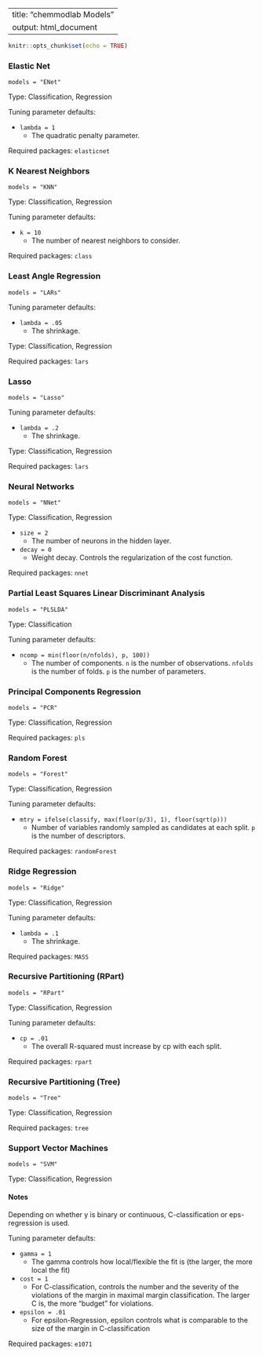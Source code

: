 
---
title: "chemmodlab Models"
output: html_document
---

```r
knitr::opts_chunk$set(echo = TRUE)
```

### Elastic Net

`models = "ENet"`

Type: Classification, Regression

Tuning parameter defaults:

* `lambda = 1`
    + The quadratic penalty parameter.
    
Required packages: `elasticnet`

### K Nearest Neighbors

`models = "KNN"`

Type: Classification, Regression

Tuning parameter defaults:

* `k = 10`
    + The number of nearest neighbors to consider.
    
Required packages: `class`

### Least Angle Regression

`models = "LARs"`

Tuning parameter defaults:

* `lambda = .05`
    + The shrinkage.

Type: Classification, Regression
    
Required packages: `lars`

### Lasso

`models = "Lasso"`

Tuning parameter defaults:

* `lambda = .2`
    + The shrinkage.

Type: Classification, Regression
    
Required packages: `lars`

### Neural Networks

`models = "NNet"`

Type: Classification, Regression

* `size = 2`
    + The number of neurons in the hidden layer.
* `decay = 0`
    + Weight decay. Controls the regularization of the cost function.
    
Required packages: `nnet`

### Partial Least Squares Linear Discriminant Analysis 

`models = "PLSLDA"`

Type: Classification

Tuning parameter defaults:

* `ncomp = min(floor(n/nfolds), p, 100))`
    + The number of components. `n` is the number of observations. `nfolds` is the number of folds. `p` is the number of parameters.

### Principal Components Regression

`models = "PCR"`

Type: Classification, Regression

Required packages: `pls`

### Random Forest

`models = "Forest"`

Type: Classification, Regression

Tuning parameter defaults:

* `mtry = ifelse(classify, max(floor(p/3), 1), floor(sqrt(p)))`
    + Number of variables randomly sampled as candidates at each split. `p` is the number of descriptors. 
    
Required packages: `randomForest`

### Ridge Regression

`models = "Ridge"`

Type: Classification, Regression

Tuning parameter defaults:

* `lambda = .1`
    + The shrinkage.
    
Required packages: `MASS`

### Recursive Partitioning (RPart)

`models = "RPart"`

Type: Classification, Regression

Tuning parameter defaults:

* `cp = .01`
    + The overall R-squared must increase by cp with each split.
    
Required packages: `rpart`

### Recursive Partitioning (Tree)

`models = "Tree"`

Type: Classification, Regression

Required packages: `tree`

### Support Vector Machines

`models = "SVM"`

Type: Classification, Regression

#### Notes 

Depending on whether y is binary or continuous, C-classification or eps-regression is used. 

Tuning parameter defaults:

* `gamma = 1`
    + The gamma controls how local/flexible the fit is (the larger, the more local the fit)
* `cost = 1`
    + For C-classification, controls the number and the severity of the violations of the margin in maximal margin classification.  The larger C is, the more "budget" for violations.
* `epsilon = .01`
    + For epsilon-Regression, epsilon controls what is comparable to the size of the margin in C-classification

Required packages: `e1071`